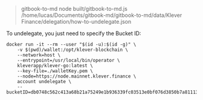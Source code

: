 
> gitbook-to-md
> node built/gitbook-to-md.js /home/lucas/Documents/gitbook-md/gitbook-to-md/data/Klever Finance/delegation/how-to-undelegate.json

To undelegate, you just need to specify the Bucket ID:

```undefined
docker run -it --rm --user "$(id -u):$(id -g)" \
    -v $(pwd)/wallet:/opt/klever-blockchain \
    --network=host \
    --entrypoint=/usr/local/bin/operator \
    kleverapp/klever-go:latest \
    --key-file=./walletKey.pem \
    --node=https://node.mainnet.klever.finance \
    account undelegate \
    --bucketID=db0748c562c413a68b21a75249e1b936339fc03513e0bf076d3850b7a81113d2
```


